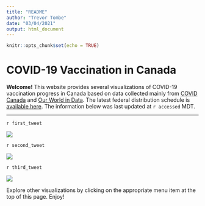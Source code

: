 ```yaml
---
title: "README"
author: "Trevor Tombe"
date: "03/04/2021"
output: html_document
---
```


```r
knitr::opts_chunk$set(echo = TRUE)
```

# COVID-19 Vaccination in Canada

**Welcome!** This website provides several visualizations of COVID-19 vaccination progress in Canada based on data collected mainly from [COVID Canada](https://covid19tracker.ca/vaccinationtracker.html) and [Our World in Data](https://ourworldindata.org/covid-vaccinations). The latest federal distribution schedule is [available here](https://www.canada.ca/en/public-health/services/diseases/2019-novel-coronavirus-infection/prevention-risks/covid-19-vaccine-treatment/vaccine-rollout.html). The information below was last updated at `r accessed` MDT.

---

`r first_tweet`

![](Plots/plot_main.png)

`r second_tweet`

![](Plots/plot_total.png)

`r third_tweet`

![](Plots/pace_national.png)

Explore other visualizations by clicking on the appropriate menu item at the top of this page. Enjoy!
